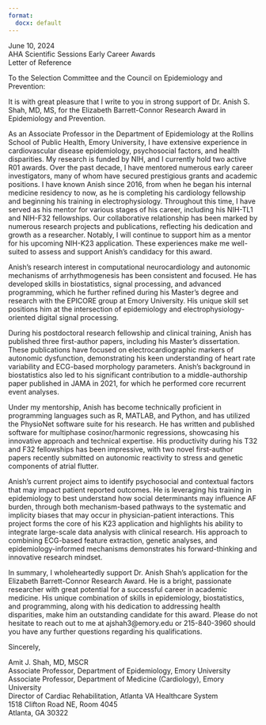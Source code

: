 ```yaml
---
format: 
  docx: default
---
```


June 10, 2024  
AHA Scientific Sessions Early Career Awards  
Letter of Reference  

To the Selection Committee and the Council on Epidemiology and Prevention:

It is with great pleasure that I write to you in strong support of Dr. Anish S. Shah, MD, MS, for the Elizabeth Barrett-Connor Research Award in Epidemiology and Prevention.

As an Associate Professor in the Department of Epidemiology at the Rollins School of Public Health, Emory University, I have extensive experience in cardiovascular disease epidemiology, psychosocial factors, and health disparities. 
My research is funded by NIH, and I currently hold two active R01 awards. 
Over the past decade, I have mentored numerous early career investigators, many of whom have secured prestigious grants and academic positions. 
I have known Anish since 2016, from when he began his internal medicine residency to now, as he is completing his cardiology fellowship and beginning his training in electrophysiology. 
Throughout this time, I have served as his mentor for various stages of his career, including his NIH-TL1 and NIH-F32 fellowships. Our collaborative relationship has been marked by numerous research projects and publications, reflecting his dedication and growth as a researcher. Notably, I will continue to support him as a mentor for his upcoming NIH-K23 application.
These experiences make me well-suited to assess and support Anish's candidacy for this award.

Anish's research interest in computational neurocardiology and autonomic mechanisms of arrhythmogenesis has been consistent and focused. 
He has developed skills in biostatistics, signal processing, and advanced programming, which he further refined during his Master’s degree and research with the EPICORE group at Emory University. 
His unique skill set positions him at the intersection of epidemiology and electrophysiology-oriented digital signal processing.

During his postdoctoral research fellowship and clinical training, Anish has published three first-author papers, including his Master’s dissertation. 
These publications have focused on electrocardiographic markers of autonomic dysfunction, demonstrating his keen understanding of heart rate variability and ECG-based morphology parameters. 
Anish's background in biostatistics also led to his significant contribution to a middle-authorship paper published in JAMA in 2021, for which he performed core recurrent event analyses.

Under my mentorship, Anish has become technically proficient in programming languages such as R, MATLAB, and Python, and has utilized the PhysioNet software suite for his research. 
He has written and published software for multiphase cosinor/harmonic regressions, showcasing his innovative approach and technical expertise. 
His productivity during his T32 and F32 fellowships has been impressive, with two novel first-author papers recently submitted on autonomic reactivity to stress and genetic components of atrial flutter.

Anish's current project aims to identify psychosocial and contextual factors that may impact patient reported outcomes. 
He is leveraging his training in epidemiology to best understand how social determinants may influence AF burden, through both mechanism-based pathways to the systematic and implicity biases that may occur in physician-patient interactions.
This project forms the core of his K23 application and highlights his ability to integrate large-scale data analysis with clinical research. 
His approach to combining ECG-based feature extraction, genetic analyses, and epidemiology-informed mechanisms demonstrates his forward-thinking and innovative research mindset.

In summary, I wholeheartedly support Dr. Anish Shah’s application for the Elizabeth Barrett-Connor Research Award. 
He is a bright, passionate researcher with great potential for a successful career in academic medicine. 
His unique combination of skills in epidemiology, biostatistics, and programming, along with his dedication to addressing health disparities, make him an outstanding candidate for this award. 
Please do not hesitate to reach out to me at ajshah3@emory.edu or 215-840-3960 should you have any further questions regarding his qualifications.

Sincerely,

Amit J. Shah, MD, MSCR  
Associate Professor, Department of Epidemiology, Emory University  
Associate Professor, Department of Medicine (Cardiology), Emory University  
Director of Cardiac Rehabilitation, Atlanta VA Healthcare System  
1518 Clifton Road NE, Room 4045  
Atlanta, GA 30322  
